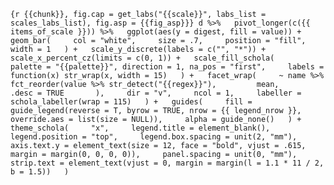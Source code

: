 ```{r {{chunk}}, fig.cap = get_labs("{{scale}}", labs_list = scales_labs_list), fig.asp = {{fig_asp}}}
d %>%
  pivot_longer(c({{ items_of_scale }})) %>%
  ggplot(aes(y = digest, fill = value)) +
  geom_bar(
    col = "white",
    size = .7,
    position = "fill",
    width = 1
  ) +
  scale_y_discrete(labels = c("", "*")) +
  scale_x_percent_cz(limits = c(0, 1)) +
  scale_fill_schola(
    palette = "{{palette}}", direction = 1, na_pos = "first",
    labels = function(x) str_wrap(x, width = 15)
  ) +
  facet_wrap(
    ~ name %>%
      fct_reorder(value %>% str_detect("{{regex}}"),
        mean,
        .desc = TRUE
      ),
    dir = "v",
    ncol = 1,
    labeller = schola_labeller(wrap = 115)
  ) +
  guides(
    fill = guide_legend(reverse = T, byrow = TRUE, nrow = {{ legend_nrow }}, override.aes = list(size = NULL)),
    alpha = guide_none()
  ) +
  theme_schola(
    "x",
    legend.title = element_blank(),
    legend.position = "top",
    legend.box.spacing = unit(2, "mm"),
    axis.text.y = element_text(size = 12, face = "bold", vjust = .615, margin = margin(0, 0, 0, 0)),
    panel.spacing = unit(0, "mm"),
    strip.text = element_text(vjust = 0, margin = margin(l = 1.1 * 11 / 2, b = 1.5))
  )
```
